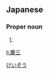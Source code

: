 ==Japanese==
{{ja-kanjitab|けい|ぞう|yomi=on}}

===Proper noun===
{{ja-pos|proper|けいぞう}}

# {{given name|male|lang=ja}}

[[Category:Japanese male given names|けいぞう]]

[[li:慶三]]